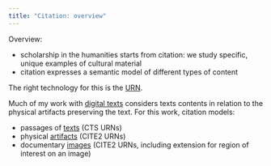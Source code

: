 ```yaml
---
title: "Citation: overview"
---
```


Overview:

- scholarship in the humanities starts from citation: we study specific, unique examples of cultural material
- citation expresses a semantic model of different types of content

The right technology for this is the [URN](../cite/urns/).

Much of my work with [digital texts](../digitexts/) considers texts contents in relation to the physical artifacts preserving the text. For this work, citation models:

- passages of [texts](../cite/urns/cts.qmd) (CTS URNs)
- physical [artifacts](../cite/urns/cite2.qmd) (CITE2 URNs)
- documentary [images](../cite/urns/imgs.qmd) (CITE2 URNs, including extension for region of interest on an image)

